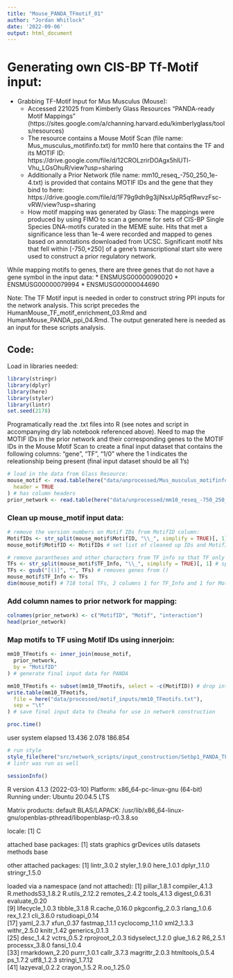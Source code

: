 ```yaml
---
title: "Mouse_PANDA_TFmotif_01"
author: "Jordan Whitlock"
date: '2022-09-06'
output: html_document
---
```


# Generating own CIS-BP Tf-Motif input:

* Grabbing TF-Motif Input for Mus Musculus (Mouse):
  * Accessed 221025 from Kimberly Glass Resources "PANDA-ready Motif Mappings" (https://sites.google.com/a/channing.harvard.edu/kimberlyglass/tools/resources)
  * The resource contains a Mouse Motif Scan (file name: Mus_musculus_motifinfo.txt) for mm10 here that contains the TF and its MOTIF ID: https://drive.google.com/file/d/12CROLzrirDOAgx5hlUTl-Vhu_LGsOhuR/view?usp=sharing
  * Additionally a Prior Network (file name: mm10_reseq_-750_250_1e-4.txt) is provided that contains MOTIF IDs and the gene that they bind to here: https://drive.google.com/file/d/1F79g9dh9g3jINsxUpR5qfRwvzFsc-vRW/view?usp=sharing
  * How motif mapping was generated by Glass: The mappings were produced by using FIMO to scan a genome for sets of  CIS-BP Single Species DNA-motifs curated in the MEME suite. Hits that met a significance less than 1e-4 were recorded and mapped to genes based on annotations downloaded from UCSC. Significant motif hits that fell within [-750,+250] of a gene's transcriptional start site were used to construct a prior regulatory network. 

While mapping motifs to genes, there are three genes that do not have a gene symbol in the input data:
* ENSMUSG00000090020
* ENSMUSG00000079994
* ENSMUSG00000044690


Note: The TF Motif input is needed in order to construct string PPI inputs for the network analysis. This script precedes the HumanMouse_TF_motif_enrichment_03.Rmd and HumanMouse_PANDA_ppi_04.Rmd. The output generated here is needed as an input for these scripts analysis. 

## Code: 

Load in libraries needed:
```r
library(stringr)
library(dplyr)
library(here)
library(styler)
library(lintr)
set.seed(2178)
```


Programatically read the .txt files into R (see notes and script in accompanying dry lab notebook referenced above). Need to map the MOTIF IDs in the prior network and their corresponding genes to the MOTIF IDs in the Mouse Motif Scan to create a final input dataset that contains the following columns: "gene", "TF", "1/0" where the 1 indicates the releationship being present (final input dataset should be all 1's)

```r
# load in the data from Glass Resource:
mouse_motif <- read.table(here("data/unprocessed/Mus_musculus_motifinfo.txt"),
  header = TRUE
) # has column headers
prior_network <- read.table(here("data/unprocessed/mm10_reseq_-750_250_1e-4.txt")) # does not have column headers
```

### Clean up mouse_motif input data:
```r
# remove the version numbers on Motif IDs from MotifID column:
MotifIDs <- str_split(mouse_motif$MotifID, "\\_", simplify = TRUE)[, 1] # grab list of IDs without version
mouse_motif$MotifID <- MotifIDs # set list of cleaned up IDs and MotifID column values

# remove parantheses and other characters from TF info so that TF only contains name of TF:
TFs <- str_split(mouse_motif$TF_Info, "\\_", simplify = TRUE)[, 1] # splits every column value out by separator and only grabs the gene names
TFs <- gsub("[()]", "", TFs) # removes genes from ()
mouse_motif$TF_Info <- TFs
dim(mouse_motif) # 718 total TFs, 2 columns 1 for TF_Info and 1 for MotifID. NOTE: there are three unknown genes that do not have a gene symbol (ENSMUSG00000090020, ENSMUSG00000079994, ENSMUSG00000044690), may need to remove later if cause issues in network construction
```

### Add column names to prior network for mapping:
```r
colnames(prior_network) <- c("MotifID", "Motif", "interaction")
head(prior_network)
```


### Map motifs to TF using Motif IDs using innerjoin:
```r
mm10_TFmotifs <- inner_join(mouse_motif,
  prior_network,
  by = "MotifID"
) # generate final input data for PANDA

mm10_TFmotifs <- subset(mm10_TFmotifs, select = -c(MotifID)) # drop interaction information and Motif IDs, because all interactions are present (represetned as a 1) and this information is not needed for PANDA input
write.table(mm10_TFmotifs,
  file = here("data/processed/motif_inputs/mm10_TFmotifs.txt"),
  sep = "\t"
) # save final input data to Cheaha for use in network construction
```

```r
proc.time()
```
   user  system elapsed 
 13.436   2.078 186.854

```r
# run style
style_file(here("src/network_scripts/input_construction/Setbp1_PANDA_TFmotif.Rmd"))
# lintr was run as well
```

```r
sessionInfo()
```
R version 4.1.3 (2022-03-10)
Platform: x86_64-pc-linux-gnu (64-bit)
Running under: Ubuntu 20.04.5 LTS

Matrix products: default
BLAS/LAPACK: /usr/lib/x86_64-linux-gnu/openblas-pthread/libopenblasp-r0.3.8.so

locale:
[1] C

attached base packages:
[1] stats     graphics  grDevices utils     datasets  methods   base     

other attached packages:
[1] lintr_3.0.2   styler_1.9.0  here_1.0.1    dplyr_1.1.0   stringr_1.5.0

loaded via a namespace (and not attached):
 [1] pillar_1.8.1      compiler_4.1.3    R.methodsS3_1.8.2 R.utils_2.12.2    remotes_2.4.2     tools_4.1.3       digest_0.6.31     evaluate_0.20    
 [9] lifecycle_1.0.3   tibble_3.1.8      R.cache_0.16.0    pkgconfig_2.0.3   rlang_1.0.6       rex_1.2.1         cli_3.6.0         rstudioapi_0.14  
[17] yaml_2.3.7        xfun_0.37         fastmap_1.1.1     cyclocomp_1.1.0   xml2_1.3.3        withr_2.5.0       knitr_1.42        generics_0.1.3   
[25] desc_1.4.2        vctrs_0.5.2       rprojroot_2.0.3   tidyselect_1.2.0  glue_1.6.2        R6_2.5.1          processx_3.8.0    fansi_1.0.4      
[33] rmarkdown_2.20    purrr_1.0.1       callr_3.7.3       magrittr_2.0.3    htmltools_0.5.4   ps_1.7.2          utf8_1.2.3        stringi_1.7.12   
[41] lazyeval_0.2.2    crayon_1.5.2      R.oo_1.25.0      
